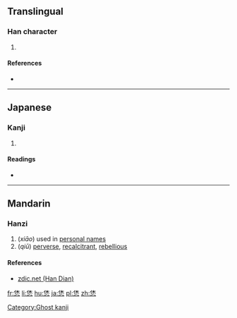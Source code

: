 ==Translingual==

===Han character===
{{Han char|rn=61|rad=心|as=06|sn=10|four=|canj=ODP,XODP|ids=⿱休心}}

# {{defn|Han|sort=心06}}

====References====
* {{Han ref|kx=0386.161|hdz=42291.021|uh=6077|ud=24695}}

----

==Japanese==

===Kanji===
{{ja-kanji|grade=|rs=心06}}

# {{defn|lang=ja|sort=心06}}

====Readings====
* {{ja-readings|on=[[きゅう]] (kyū)|kun=}}

[[Category:Ghost kanji]]

----

==Mandarin==

===Hanzi===
{{cmn-hanzi|pin=[[xiāo]] ([[xiao1]]), [[qiū]] ([[qiu1]])|wg=hsiao<sup>1</sup>, ch'iu<sup>1</sup>}}

# (''xiāo'') used in [[personal name]]s
# (''qiū'') [[perverse]], [[recalcitrant]], [[rebellious]]

====References====
* [http://www.zdic.net/z/19/js/6077.htm zdic.net (Han Dian)]

[[fr:恷]]
[[li:恷]]
[[hu:恷]]
[[ja:恷]]
[[pl:恷]]
[[zh:恷]]